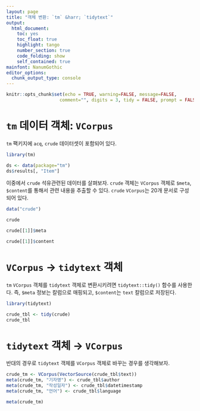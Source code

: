 ```yaml
---
layout: page
title: "객체 변환: `tm` &harr; `tidytext`"
output:
  html_document: 
    toc: yes
    toc_float: true
    highlight: tango
    number_section: true
    code_folding: show
    self_contained: true
mainfont: NanumGothic
editor_options: 
  chunk_output_type: console
---
```


``` r
knitr::opts_chunk$set(echo = TRUE, warning=FALSE, message=FALSE,
                    comment="", digits = 3, tidy = FALSE, prompt = FALSE, fig.align = 'center')

```

# `tm` 데이터 객체: `VCorpus` {#tm-contents}

`tm` 팩키지에 `acq`, `crude` 데이터셋이 포함되어 있다.

```r
library(tm)

ds <- data(package="tm")
ds$results[, "Item"]
```

이중에서 `crude` 석유관련된 데이터를 살펴보자. `crude` 객체는 `VCorpus` 객체로 `$meta`, `$content`를 통해서 관련 내용을 추출할 수 있다. `crude` `VCorpus`는 20개 문서로 구성되어 있다.

```r
data("crude")

crude

crude[[1]]$meta

crude[[1]]$content
```

# `VCorpus` &rarr; `tidytext` 객체 {#tm-tidytext-conversion}

`tm` `VCorpus` 객체를 `tidytext` 객체로 변환시키려면 `tidytext::tidy()` 함수를 사용한다.
즉, `$meta` 정보는 칼럼으로 매핑되고, `$content`는 `text` 칼럼으로 저장된다. 

```r
library(tidytext)

crude_tbl <- tidy(crude)
crude_tbl
```

# `tidytext` 객체 &rarr; `VCorpus` {#tm-contents}

반대의 경우로 `tidytext` 객체를 `VCorpus` 객체로 바꾸는 경우를 생각해보자.

```r
crude_tm <- VCorpus(VectorSource(crude_tbl$text))
meta(crude_tm, "기자명") <- crude_tbl$author
meta(crude_tm, "작성일자") <- crude_tbl$datetimestamp
meta(crude_tm, "언어") <- crude_tbl$language

meta(crude_tm)
```




